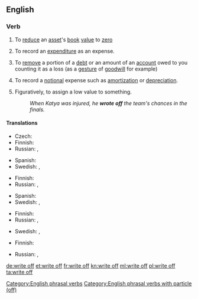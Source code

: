{{also|writeoff|write-off}}
==English==

===Verb===
{{head|en|verb|head=to [[write]] [[off]]}}

# {{context|accounting|lang=en}} To [[reduce]] an [[asset]]'s [[book]] [[value]] to [[zero]]
# {{context|accounting|lang=en}} To record an [[expenditure]] as an expense.
# {{context|accounting|lang=en}} To [[remove]] a portion of a [[debt]] or an amount of an [[account]] owed to you counting it as a loss (as a [[gesture]] of [[goodwill]] for example)
# {{context|accounting|lang=en}} To record a [[notional]] expense such as [[amortization]] or [[depreciation]].
# Figuratively, to assign a low value to something.
#: ''When Katya was injured, he '''wrote off''' the team's chances in the finals.''

====Translations====
{{trans-top|to reduce an asset's book value to zero}}
* Czech: {{t|cs|odepsat}}
* Finnish: {{t|fi|alaskirjata}}
* Russian: {{t+|ru|спи́сывать|impf|sc=Cyrl}}, {{t+|ru|списа́ть|pf|sc=Cyrl}}
{{trans-mid}}
* Spanish: {{t-check|es|dar de baja}}
* Swedish: {{t+|sv|avskriva}}, {{t+|sv|skriva av}}
{{trans-bottom}}

{{trans-top|to record an expenditure as an expense}}
* Finnish: {{t|fi|[[kirjata]] [[kuluksi]]}}
* Russian: {{t+|ru|спи́сывать|impf|sc=Cyrl}}, {{t+|ru|списа́ть|pf|sc=Cyrl}}
{{trans-mid}}
* Spanish: {{t-check|es|llevar a gasto}}
* Swedish: {{t+|sv|avskriva}}, {{t+|sv|skriva av}}
{{trans-bottom}}

{{trans-top|to record a notional expense}}
* Finnish: {{t|fi|alaskirjata}}
* Russian: {{t+|ru|спи́сывать|impf|sc=Cyrl}}, {{t+|ru|списа́ть|pf|sc=Cyrl}}
{{trans-mid}}
* Swedish: {{t+|sv|avskriva}}, {{t+|sv|skriva av}}
{{trans-bottom}}

{{trans-top|to assign a low value to something}}
* Finnish: {{t|fi|alaskirjata}}
{{trans-mid}}
* Russian: {{t+|ru|спи́сывать|impf|sc=Cyrl}}, {{t+|ru|списа́ть|pf|sc=Cyrl}}
{{trans-bottom}}

[[Category:English phrasal verbs]]
[[Category:English phrasal verbs with particle (off)]]

[[de:write off]]
[[et:write off]]
[[fr:write off]]
[[kn:write off]]
[[ml:write off]]
[[pl:write off]]
[[ta:write off]]